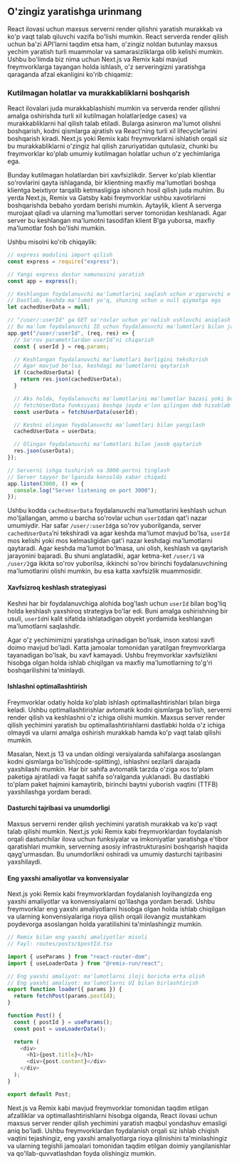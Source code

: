 ## O'zingiz yaratishga urinmang

React ilovasi uchun maxsus serverni render qilishni yaratish murakkab va ko'p vaqt talab qiluvchi vazifa bo'lishi mumkin. React serverda render qilish uchun ba'zi API’larni taqdim etsa ham, o'zingiz noldan butunlay maxsus yechim yaratish turli muammolar va samarasizliklarga olib kelishi mumkin. Ushbu bo'limda biz nima uchun Next.js va Remix kabi mavjud freymvorklarga tayangan holda ishlash, o'z serveringizni yaratishga qaraganda afzal ekanligini ko'rib chiqamiz:


### Kutilmagan holatlar va murakkabliklarni boshqarish
React ilovalari juda murakkablashishi mumkin va serverda render qilishni amalga oshirishda turli xil kutilmagan holatlar(edge cases) va murakkabliklarni hal qilish talab etiladi. Bularga asinxron ma'lumot olishni boshqarish, kodni qismlarga ajratish va React’ning turli xil lifecycle’larini boshqarish kiradi. Next.js yoki Remix kabi freymvorklarni ishlatish orqali siz bu murakkabliklarni o'zingiz hal qilish zaruriyatidan qutulasiz, chunki bu freymvorklar ko'plab umumiy kutilmagan holatlar uchun o'z yechimlariga ega.

Bunday kutilmagan holatlardan biri xavfsizlikdir. Server ko'plab klientlar so'rovlarini qayta ishlaganda, bir klientning maxfiy ma'lumotlari boshqa klientga beixtiyor tarqalib ketmasligiga ishonch hosil qilish juda muhim. Bu yerda Next.js, Remix va Gatsby kabi freymvorklar ushbu xavotirlarni boshqarishda bebaho yordam berishi mumkin. Aytaylik, klient A serverga murojaat qiladi va ularning ma'lumotlari server tomonidan keshlanadi. Agar server bu keshlangan ma'lumotni tasodifan klient B’ga yuborsa, maxfiy ma'lumotlar fosh bo'lishi mumkin.

Ushbu misolni ko'rib chiqaylik:
``` js copy filename="server.js"
// express modulini import qilish
const express = require("express");

// Yangi express dastur namunasini yaratish
const app = express();

// Keshlangan foydalanuvchi ma'lumotlarini saqlash uchun o'zgaruvchi e'lon qilish
// Dastlab, keshda ma'lumot yo'q, shuning uchun u null qiymatga ega
let cachedUserData = null;

// "/user/:userId" ga GET so'rovlar uchun yo'nalish ushlovchi aniqlash
// Bu ma'lum foydalanuvchi ID uchun foydalanuvchi ma'lumotlari bilan javob beradi
app.get("/user/:userId", (req, res) => {
  // So'rov parametrlardan userId’ni chiqarish
  const { userId } = req.params;

  // Keshlangan foydalanuvchi ma'lumotlari borligini tekshirish
  // Agar mavjud bo'lsa, keshdagi ma'lumotlarni qaytarish
  if (cachedUserData) {
    return res.json(cachedUserData);
  }

  // Aks holda, foydalanuvchi ma'lumotlarini ma'lumotlar bazasi yoki boshqa manbadan olish
  // fetchUserData funksiyasi boshqa joyda e'lon qilingan deb hisoblab turaylik
  const userData = fetchUserData(userId);

  // Keshni olingan foydalanuvchi ma'lumotlari bilan yangilash
  cachedUserData = userData;

  // Olingan foydalanuvchi ma'lumotlari bilan javob qaytarish
  res.json(userData);
});

// Serverni ishga tushirish va 3000-portni tinglash
// Server tayyor bo'lganida konsolda xabar chiqadi
app.listen(3000, () => {
  console.log("Server listening on port 3000");
});
```

Ushbu kodda `cachedUserData` foydalanuvchi ma'lumotlarini keshlash uchun mo'ljallangan, ammo u barcha so'rovlar uchun `userId`dan qat'i nazar umumiydir. Har safar `/user/:userId`ga so'rov yuborilganda, server `cachedUserData`’ni tekshiradi va agar keshda ma'lumot mavjud bo'lsa, `userId` mos kelishi yoki mos kelmasligidan qat'i nazar keshdagi ma'lumotlarni qaytaradi. Agar keshda ma'lumot bo'lmasa, uni olish, keshlash va qaytarish jarayonini bajaradi. Bu shuni anglatadiki, agar ketma-ket `/user/1` va `/user/2`ga ikkita so'rov yuborilsa, ikkinchi so'rov birinchi foydalanuvchining ma'lumotlarini olishi mumkin, bu esa katta xavfsizlik muammosidir.


#### Xavfsizroq keshlash strategiyasi
Keshni har bir foydalanuvchiga alohida bog'lash uchun `userId` bilan bog'liq holda keshlash yaxshiroq strategiya bo'lar edi. Buni amalga oshirishning bir usuli, `userId`ni kalit sifatida ishlatadigan obyekt yordamida keshlangan ma'lumotlarni saqlashdir.

Agar o'z yechimimizni yaratishga urinadigan bo'lsak, inson xatosi xavfi doimo mavjud bo'ladi. Katta jamoalar tomonidan yaratilgan freymvorklarga tayanadigan bo'lsak, bu xavf kamayadi. Ushbu freymvorklar xavfsizlikni hisobga olgan holda ishlab chiqilgan va maxfiy ma'lumotlarning to'g'ri boshqarilishini ta'minlaydi.


#### Ishlashni optimallashtirish
Freymvorklar odatiy holda ko'plab ishlash optimallashtirishlari bilan birga keladi. Ushbu optimallashtirishlar avtomatik kodni qismlarga bo'lish, serverni render qilish va keshlashni o'z ichiga olishi mumkin. Maxsus server render qilish yechimini yaratish bu optimallashtirishlarni dastlabki holda o'z ichiga olmaydi va ularni amalga oshirish murakkab hamda ko'p vaqt talab qilishi mumkin.

Masalan, Next.js 13 va undan oldingi versiyalarda sahifalarga asoslangan kodni qismlarga bo'lish(code-splitting), ishlashni sezilarli darajada yaxshilashi mumkin. Har bir sahifa avtomatik tarzda o'ziga xos to'plam paketiga ajratiladi va faqat sahifa so'ralganda yuklanadi. Bu dastlabki to'plam paket hajmini kamaytirib, birinchi baytni yuborish vaqtini (TTFB) yaxshilashga yordam beradi.


#### Dasturchi tajribasi va unumdorligi
Maxsus serverni render qilish yechimini yaratish murakkab va ko'p vaqt talab qilishi mumkin. Next.js yoki Remix kabi freymvorklardan foydalanish orqali dasturchilar ilova uchun funksiyalar va imkoniyatlar yaratishga e'tibor qaratishlari mumkin, serverning asosiy infrastrukturasini boshqarish haqida qayg'urmasdan. Bu unumdorlikni oshiradi va umumiy dasturchi tajribasini yaxshilaydi.


#### Eng yaxshi amaliyotlar va konvensiyalar
Next.js yoki Remix kabi freymvorklardan foydalanish loyihangizda eng yaxshi amaliyotlar va konvensiyalarni qo'llashga yordam beradi. Ushbu freymvorklar eng yaxshi amaliyotlarni hisobga olgan holda ishlab chiqilgan va ularning konvensiyalariga rioya qilish orqali ilovangiz mustahkam poydevorga asoslangan holda yaratilishini ta'minlashingiz mumkin.
``` js copy
// Remix bilan eng yaxshi amaliyotlar misoli
// Fayl: routes/posts/$postId.tsx

import { useParams } from "react-router-dom";
import { useLoaderData } from "@remix-run/react";

// Eng yaxshi amaliyot: ma'lumotlarni iloji boricha erta olish
// Eng yaxshi amaliyot: ma'lumotlarni UI bilan birlashtirish
export function loader({ params }) {
  return fetchPost(params.postId);
}

function Post() {
  const { postId } = useParams();
  const post = useLoaderData();

  return (
    <div>
      <h1>{post.title}</h1>
      <div>{post.content}</div>
    </div>
  );
}

export default Post;
```

Next.js va Remix kabi mavjud freymvorklar tomonidan taqdim etilgan afzalliklar va optimallashtirishlarni hisobga olganda, React ilovasi uchun maxsus server render qilish yechimini yaratish maqbul yondashuv emasligi aniq bo'ladi. Ushbu freymvorklardan foydalanish orqali siz ishlab chiqish vaqtini tejashingiz, eng yaxshi amaliyotlarga rioya qilinishini ta'minlashingiz va ularning tegishli jamoalari tomonidan taqdim etilgan doimiy yangilanishlar va qo'llab-quvvatlashdan foyda olishingiz mumkin.